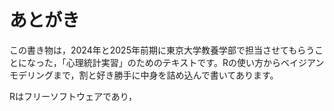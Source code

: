 # あとがき

この書き物は，2024年と2025年前期に東京大学教養学部で担当させてもらうことになった，「心理統計実習」のためのテキストです。Rの使い方からベイジアンモデリングまで，割と好き勝手に中身を詰め込んで書いてあります。

Rはフリーソフトウェアであり，